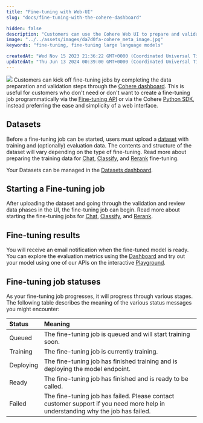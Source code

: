```yaml
---
title: "Fine-tuning with Web-UI"
slug: "docs/fine-tuning-with-the-cohere-dashboard"

hidden: false
description: "Customers can use the Cohere Web UI to prepare and validate data for fine-tuning jobs, making it easier for those who prefer a web interface over programming with the Python SDK. After uploading a dataset, users can start the fine-tuning job and track its progress through various status messages."
image: "../../assets/images/da7d0fa-cohere_meta_image.jpg"  
keywords: "fine-tuning, fine-tuning large language models"

createdAt: "Wed Nov 15 2023 21:36:22 GMT+0000 (Coordinated Universal Time)"
updatedAt: "Thu Jun 13 2024 00:39:00 GMT+0000 (Coordinated Universal Time)"
---
```

![](../../assets/images/be2ccc8-image.png)
Customers can kick off fine-tuning jobs by completing the data preparation and validation steps through the [Cohere dashboard](http://dashboard.cohere.com/fine-tuning). This is useful for customers who don't need or don't want to create a fine-tuning job programmatically via the [Fine-tuning API](/reference/listfinetunedmodels) or via the Cohere [Python SDK](/docs/fine-tuning), instead preferring the ease and simplicity of a web interface.

## Datasets

Before a fine-tuning job can be started, users must upload a [dataset](/docs/datasets) with training and (optionally) evaluation data. The contents and structure of the dataset will vary depending on the type of fine-tuning. Read more about preparing the training data for [Chat](/docs/chat-preparing-the-data), [Classify](/docs/classify-preparing-the-data), and [Rerank](/docs/rerank-preparing-the-data) fine-tuning.

Your Datasets can be managed in the [Datasets dashboard](https://dashboard.cohere.com/datasets).

## Starting a Fine-tuning job

After uploading the dataset and going through the validation and review data phases in the UI, the fine-tuning job can begin. Read more about starting the fine-tuning jobs for [Chat](/docs/chat-starting-the-training), [Classify](/docs/classify-starting-the-training), and [Rerank](/docs/rerank-starting-the-training).

## Fine-tuning results

You will receive an email notification when the fine-tuned model is ready. You can explore the evaluation metrics using the [Dashboard](http://dashboard.cohere.com/fine-tuning) and try out your model using one of our APIs on the interactive [Playground](https://dashboard.cohere.com/welcome/login?redirect_uri=/playground/chat).

## Fine-tuning job statuses

As your fine-tuning job progresses, it will progress through various stages. The following table describes the meaning of the various status messages you might encounter:

| Status    | Meaning                                                                                                                        |
| :-------- | :----------------------------------------------------------------------------------------------------------------------------- |
| Queued    | The fine-tuning job is queued and will start training soon.                                                                    |
| Training  | The fine-tuning job is currently training.                                                                                     |
| Deploying | The fine-tuning job has finished training and is deploying the model endpoint.                                                 |
| Ready     | The fine-tuning job has finished and is ready to be called.                                                                    |
| Failed    | The fine-tuning job has failed. Please contact customer support if you need more help in understanding why the job has failed. |

